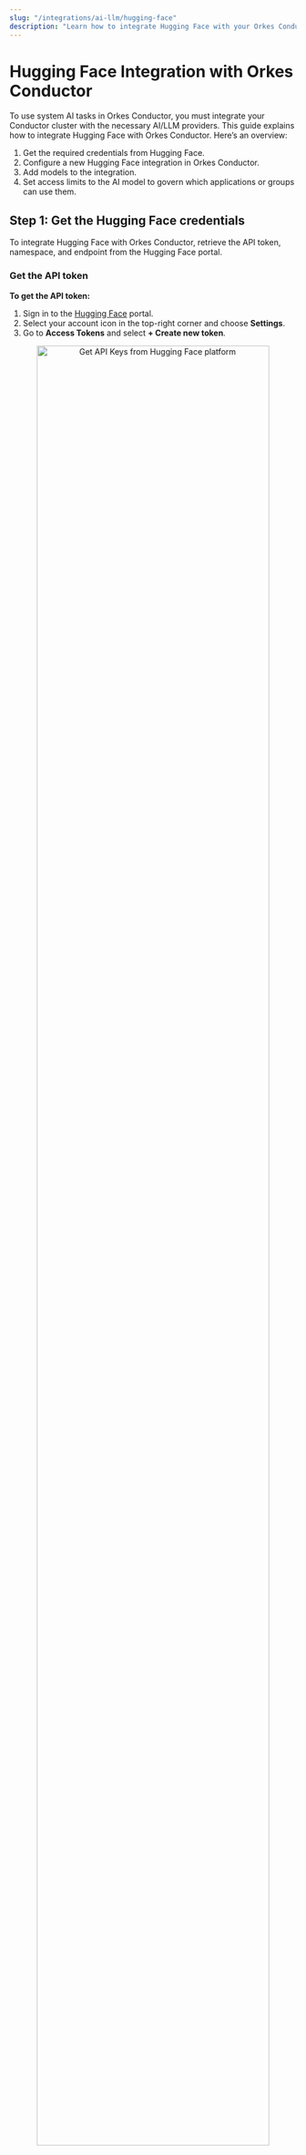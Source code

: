```yaml
---
slug: "/integrations/ai-llm/hugging-face"
description: "Learn how to integrate Hugging Face with your Orkes Conductor cluster."
---
```


# Hugging Face Integration with Orkes Conductor

To use system AI tasks in Orkes Conductor, you must integrate your Conductor cluster with the necessary AI/LLM providers. This guide explains how to integrate Hugging Face with Orkes Conductor. Here’s an overview:

1. Get the required credentials from Hugging Face.
2. Configure a new Hugging Face integration in Orkes Conductor.
3. Add models to the integration.
4. Set access limits to the AI model to govern which applications or groups can use them.

## Step 1: Get the Hugging Face credentials

To integrate Hugging Face with Orkes Conductor, retrieve the API token, namespace, and endpoint from the Hugging Face portal.

### Get the API token

**To get the API token:**

1. Sign in to the [Hugging Face](https://huggingface.co/) portal.
2. Select your account icon in the top-right corner and choose **Settings**.
3. Go to **Access Tokens** and select **+ Create new token**.

<p align="center"><img src="/content/img/view-api-keys-hf.png" alt="Get API Keys from Hugging Face platform" width="90%" height="auto"></img></p>

4. Enter a **Token name** and select **Create token**.
5. Copy and store the generated token.

### Get the namespace

**To get the namespace:**

Go to the account information icon from the top right corner and copy the namespace.
For example, the namespace is “johndoehf”.

<p align="center"><img src="/content/img/get-namespace.png" alt="Get Namespace from Hugging Face platform" width="50%" height="auto"></img></p>

### Create an endpoint

**To create the endpoint:**

1. Sign in to the [Hugging Face Inference Endpoints](https://endpoints.huggingface.co/).
2. [Create an endpoint](https://huggingface.co/docs/inference-endpoints/guides/create_endpoint) following the official Hugging Face documentation.

## Step 2: Add an integration for Hugging Face

After obtaining the credentials, add a Hugging Face integration to your Conductor cluster.

**To create a Hugging Face integration:**

1. Go to **Integrations** from the left navigation menu on your Conductor cluster.
2. Select **+ New integration**.
3. In the **AI/LLM** section, choose **Hugging Face**.
4. Select **+ Add** and enter the following parameters:

| Parameters | Description |
| ---------- | ----------- | 
| Integration name | A name for the integration. |
| API Key | The API token copied previously from the Hugging Face portal. |
| Namespace | The namespace of your Hugging Face account. |
| Description | A description of the integration. | 

<p align="center"><img src="/content/img/create-new-hugging-face-integration.png" alt="Hugging Face Integration with Orkes Conductor" width="60%" height="auto"></img></p>

5. (Optional) Toggle the **Active** button off if you don’t want to activate the integration instantly.
6. Select **Save**.

## Step 3: Add Hugging Facemodels

Once you’ve integrated Hugging Face, the next step is to configure specific models.

Hugging Face has different models, each designed for various use cases. Choose the model that best fits your use case.

**To add a model to the Hugging Face integration:**

1. Go to the **Integrations** page and select the **+** button next to the integration created.

<p align="center"><img src="/content/img/create-new-model-for-hugging-face-integration.png" alt="Create new model for Hugging Face Integration" width="100%" height="auto"></img></p>

2. Select **+ New model**.
3. Enter the **Model name**. Get the complete [list of Hugging Face models](https://huggingface.co/models). 
4. Select the **Endpoint** created previously and provide a **Description**. 

<p align="center"><img src="/content/img/creating-new-model-for-hugging-face-integration.png" alt="Creating new model for Hugging Face Integration" width="60%" height="auto"></img></p>

5. (Optional) Toggle the **Active** button off if you don’t want to activate the model instantly.
6. Select **Save**.

This saves the model for future use in AI tasks within Orkes Conductor.

## Step 4: Set access limits to integration

Once the integration is configured, set access controls to manage which applications or groups can use the models.

**To provide access to an application or group:**

1. Go to **Access Control** > **Applications** or **Groups** from the left navigation menu on your Conductor cluster.
2. Create a new group/application or select an existing one.
3. In the **Permissions** section, select **+ Add Permission**.
4. In the **Integration** tab, select the required AI models and toggle the necessary permissions.
5. Select **Add Permissions**. 

<p align="center"><img src="/content/img/add-integration-permission-for-hugging-face.png" alt="Add Permissions for Hugging Face Integration" width="70%" height="auto"></img></p>

The group or application can now access the AI model according to the configured permissions.

With the integration in place, you can now create workflows using [AI/LLM tasks](https://orkes.io/content/category/reference-docs/ai-tasks).

## More resources

- [Using AI Models or LLMs](https://orkes.io/content/developer-guides/using-llms-in-your-orkes-conductor-workflows)
- [Using Vector Databases](https://orkes.io/content/developer-guides/using-vector-databases-in-your-orkes-conductor-workflows)
- [Using AI Prompts](https://orkes.io/content/developer-guides/creating-and-managing-gen-ai-prompt-templates)
- [AI Orchestration Tutorials](https://orkes.io/content/developer-guides/quickstart-ai-orchestration)